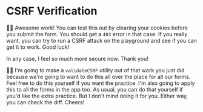 # CSRF Verification

<EpicVideo url="https://www.epicweb.dev/workshops/professional-web-forms/cross-site-request-forgery/authenticity-with-token-protection/solution" />

👨‍💼 Awesome work! You can test this out by clearing your cookies before you
submit the form. You should get a `403` error in that case. If you really want,
you can try to run a CSRF attack on the playground and see if you can get it to
work. Good luck!

In any case, I feel so much more secure now. Thank you!

🧝‍♂️ I'm going to make a `validateCSRF` utility out of that work you just did
because we're going to want to do this all over the place for all our forms.
Feel free to do this yourself if you want the practice. I'm also going to apply
this to all the forms in the app too. As usual, you can do that yourself if
you'd like the extra practice. But I don't mind doing it for you. Either way,
you can <DiffLink>check the diff</DiffLink>. Cheers!
